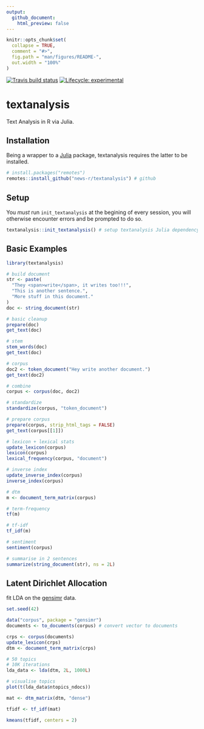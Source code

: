 ```yaml
---
output: 
  github_document:
    html_preview: false
---
```


<!-- README.md is generated from README.Rmd. Please edit that file -->

```r
knitr::opts_chunk$set(
  collapse = TRUE,
  comment = "#>",
  fig.path = "man/figures/README-",
  out.width = "100%"
)
```

<!-- badges: start -->
[![Travis build status](https://travis-ci.org/news-r/textanalysis.svg?branch=master)](https://travis-ci.org/news-r/textanalysis)
[![Lifecycle: experimental](https://img.shields.io/badge/lifecycle-experimental-orange.svg)](https://www.tidyverse.org/lifecycle/#experimental)
<!-- badges: end -->

# textanalysis

Text Analysis in R via Julia.

## Installation

Being a wrapper to a [Julia](https://julialang.org/) package, textanalysis requires the latter to be installed.

```r
# install.packages("remotes")
remotes::install_github("news-r/textanalysis") # github
```

## Setup

You _must_ run `init_textanalysis` at the begining of every session, you will otherwise encounter errors and be prompted to do so.

```r
textanalysis::init_textanalysis() # setup textanalysis Julia dependency
```

## Basic Examples

```r
library(textanalysis)

# build document
str <- paste(
  "They <span>write</span>, it writes too!!!",
  "This is another sentence.",
  "More stuff in this document."
)
doc <- string_document(str)

# basic cleanup
prepare(doc)
get_text(doc)

# stem
stem_words(doc)
get_text(doc)

# corpus
doc2 <- token_document("Hey write another document.")
get_text(doc2)

# combine
corpus <- corpus(doc, doc2)

# standardize
standardize(corpus, "token_document")

# prepare corpus
prepare(corpus, strip_html_tags = FALSE)
get_text(corpus[[1]])

# lexicon + lexical stats
update_lexicon(corpus)
lexicon(corpus)
lexical_frequency(corpus, "document")

# inverse index
update_inverse_index(corpus)
inverse_index(corpus)

# dtm
m <- document_term_matrix(corpus)

# term-frequency
tf(m)

# tf-idf
tf_idf(m)

# sentiment
sentiment(corpus)

# summarise in 2 sentences
summarize(string_document(str), ns = 2L)
```

## Latent Dirichlet Allocation

fit LDA on the [gensimr](https://gensimr.news-r.org) data.

```r
set.seed(42)

data("corpus", package = "gensimr")
documents <- to_documents(corpus) # convert vector to documents

crps <- corpus(documents)
update_lexicon(crps)
dtm <- document_term_matrix(crps)

# 50 topics
# 10K iterations
lda_data <- lda(dtm, 2L, 1000L)

# visualise topics
plot(t(lda_data$ntopics_ndocs))

mat <- dtm_matrix(dtm, "dense")

tfidf <- tf_idf(mat)

kmeans(tfidf, centers = 2)
```
